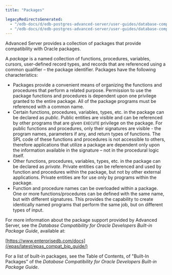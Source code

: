 ```yaml
---
title: "Packages"

legacyRedirectsGenerated:
  - "/edb-docs/d/edb-postgres-advanced-server/user-guides/database-compatibility-stored-procedural-language-guide/13/packages.html"
  - "/edb-docs/d/edb-postgres-advanced-server/user-guides/database-compatibility-stored-procedural-language-guide/latest/packages.html"
---
```


<div id="packages" class="registered_link"></div>

Advanced Server provides a collection of packages that provide compatibility with Oracle packages.

A *package* is a named collection of functions, procedures, variables, cursors, user-defined record types, and records that are referenced using a common qualifier – the package identifier. Packages have the following characteristics:

-   Packages provide a convenient means of organizing the functions and procedures that perform a related purpose. Permission to use the package functions and procedures is dependent upon one privilege granted to the entire package. All of the package programs must be referenced with a common name.
-   Certain functions, procedures, variables, types, etc. in the package can be declared as *public*. Public entities are visible and can be referenced by other programs that are given `EXECUTE` privilege on the package. For public functions and procedures, only their signatures are visible - the program names, parameters if any, and return types of functions. The SPL code of these functions and procedures is not accessible to others, therefore applications that utilize a package are dependent only upon the information available in the signature – not in the procedural logic itself.
-   Other functions, procedures, variables, types, etc. in the package can be declared as *private*. Private entities can be referenced and used by function and procedures within the package, but not by other external applications. Private entities are for use only by programs within the package.
-   Function and procedure names can be overloaded within a package. One or more functions/procedures can be defined with the same name, but with different signatures. This provides the capability to create identically named programs that perform the same job, but on different types of input.

For more information about the package support provided by Advanced Server, see the *Database Compatibility for Oracle Developers Built-in Package Guide*, available at:

[https://www.enterprisedb.com/docs](/epas/latest/epas_compat_bip_guide/)

For a list of built-in packages, see the Table of Contents, of "Built-In Packages" of the *Database Compatibility for Oracle Developers Built-in Package Guide*.
